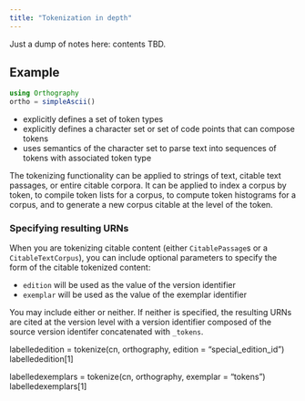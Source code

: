 ```yaml
---
title: "Tokenization in depth"
---
```


:::{.callout-warning}
Just a dump of notes here: contents TBD.
:::

## Example


```julia
using Orthography
ortho = simpleAscii()
```


- explicitly defines a set of token types
- explicitly defines a character set or set of code points that can compose tokens
- uses semantics of the character set to parse text into sequences of tokens with associated token type


The tokenizing functionality can be applied to strings of text, citable text passages, or entire citable corpora.  It can be applied to index a corpus by token, to compile token lists for a corpus, to compute token histograms for a corpus, and to generate a new corpus citable at the level of the token.




### Specifying resulting URNs

When you are tokenizing citable content (either `CitablePassage`s or a `CitableTextCorpus`), you can include optional parameters to specify the form of the citable tokenized content:

- `edition` will be used as the value of the version identifier
- `exemplar` will be used as the value of the exemplar identifier

You may include either or neither.  If neither is specified, the resulting URNs are cited at the version level with a version identifier composed of the source version identifer concatenated with `_tokens`.

labellededition = tokenize(cn, orthography, edition = "special_edition_id")
labellededition[1]


labelledexemplars = tokenize(cn, orthography, exemplar = "tokens")
labelledexemplars[1]
